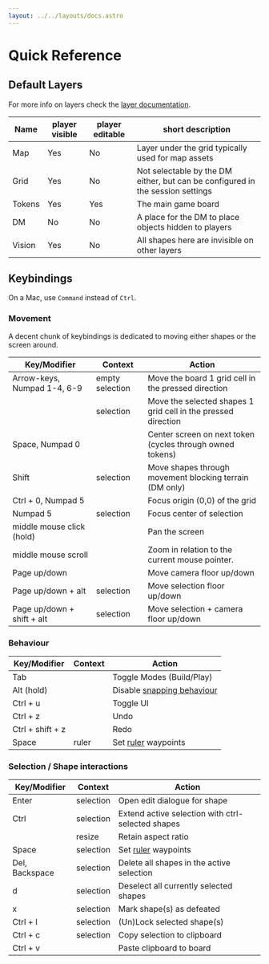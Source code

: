```yaml
---
layout: ../../layouts/docs.astro
---
```


# Quick Reference

## Default Layers

For more info on layers check the [layer documentation](/docs/dm/layers/).

| Name   | player visible | player editable | short description                                                              |
| ------ | -------------- | --------------- | ------------------------------------------------------------------------------ |
| Map    | Yes            | No              | Layer under the grid typically used for map assets                             |
| Grid   | Yes            | No              | Not selectable by the DM either, but can be configured in the session settings |
| Tokens | Yes            | Yes             | The main game board                                                            |
| DM     | No             | No              | A place for the DM to place objects hidden to players                          |
| Vision | Yes            | No              | All shapes here are invisible on other layers                                  |

## Keybindings

On a Mac, use `Command` instead of `Ctrl`.

### Movement

A decent chunk of keybindings is dedicated to moving either shapes or the screen around.

| Key/Modifier                | Context         | Action                                                        |
| --------------------------- | --------------- | ------------------------------------------------------------- |
| Arrow-keys, Numpad 1-4, 6-9 | empty selection | Move the board 1 grid cell in the pressed direction           |
|                             | selection       | Move the selected shapes 1 grid cell in the pressed direction |
| Space, Numpad 0             |                 | Center screen on next token (cycles through owned tokens)     |
| Shift                       | selection       | Move shapes through movement blocking terrain (DM only)       |
| Ctrl + 0, Numpad 5          |                 | Focus origin (0,0) of the grid                                |
| Numpad 5                    | selection       | Focus center of selection                                     |
| middle mouse click (hold)   |                 | Pan the screen                                                |
| middle mouse scroll         |                 | Zoom in relation to the current mouse pointer.                |
| Page up/down                |                 | Move camera floor up/down                                     |
| Page up/down + alt          | selection       | Move selection floor up/down                                  |
| Page up/down + shift + alt  | selection       | Move selection + camera floor up/down                         |

### Behaviour

| Key/Modifier     | Context | Action                                            |
| ---------------- | ------- | ------------------------------------------------- |
| Tab              |         | Toggle Modes (Build/Play)                         |
| Alt (hold)       |         | Disable [snapping behaviour](/docs/game/snapping) |
| Ctrl + u         |         | Toggle UI                                         |
| Ctrl + z         |         | Undo                                              |
| Ctrl + shift + z |         | Redo                                              |
| Space            | ruler   | Set [ruler](/docs/tools/ruler) waypoints          |

### Selection / Shape interactions

| Key/Modifier   | Context   | Action                                            |
| -------------- | --------- | ------------------------------------------------- |
| Enter          | selection | Open edit dialogue for shape                      |
| Ctrl           | selection | Extend active selection with ctrl-selected shapes |
|                | resize    | Retain aspect ratio                               |
| Space          | selection | Set [ruler](/docs/tools/ruler) waypoints          |
| Del, Backspace | selection | Delete all shapes in the active selection         |
| d              | selection | Deselect all currently selected shapes            |
| x              | selection | Mark shape(s) as defeated                         |
| Ctrl + l       | selection | (Un)Lock selected shape(s)                        |
| Ctrl + c       | selection | Copy selection to clipboard                       |
| Ctrl + v       |           | Paste clipboard to board                          |
